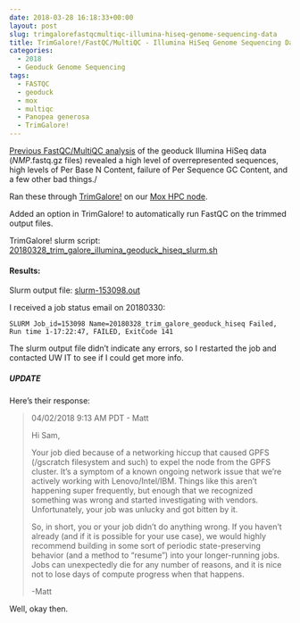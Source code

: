 ```yaml
---
date: 2018-03-28 16:18:33+00:00
layout: post
slug: trimgalorefastqcmultiqc-illumina-hiseq-genome-sequencing-data
title: TrimGalore!/FastQC/MultiQC - Illumina HiSeq Genome Sequencing Data
categories:
  - 2018
  - Geoduck Genome Sequencing
tags:
  - FASTQC
  - geoduck
  - mox
  - multiqc
  - Panopea generosa
  - TrimGalore!
---
```


[Previous FastQC/MultiQC analysis](https://robertslab.github.io/sams-notebook/posts/2018/2018-03-28-fastqcmultiqc-illumina-hiseq-genome-sequencing-data.html) of the geoduck Illumina HiSeq data (_NMP_.fastq.gz files) revealed a high level of overrepresented sequences, high levels of Per Base N Content, failure of Per Sequence GC Content, and a few other bad things./

Ran these through [TrimGalore!](https://github.com/FelixKrueger/TrimGalore) on our [Mox HPC node](https://github.com/RobertsLab/hyak_mox/wiki).

Added an option in TrimGalore! to automatically run FastQC on the trimmed output files.

TrimGalore! slurm script: [20180328_trim_galore_illumina_geoduck_hiseq_slurm.sh](https://owl.fish.washington.edu/Athaliana/20180328_trim_galore_illumina_hiseq_geoduck/20180328_trim_galore_illumina_geoduck_hiseq_slurm.sh)



#### Results:



Slurm output file: [slurm-153098.out](https://owl.fish.washington.edu/Athaliana/20180328_trim_galore_illumina_hiseq_geoduck/slurm-153098.out)

I received a job status email on 20180330:

`SLURM Job_id=153098 Name=20180328_trim_galore_geoduck_hiseq Failed, Run time 1-17:22:47, FAILED, ExitCode 141`

The slurm output file didn't indicate any errors, so I restarted the job and contacted UW IT to see if I could get more info.



##### UPDATE



Here's their response:



<blockquote>
  04/02/2018 9:13 AM PDT - Matt
  
  Hi Sam,
  
  Your job died because of a networking hiccup that caused GPFS (/gscratch filesystem and such) to expel the node from the GPFS cluster. It's a symptom of a known ongoing network issue that we're actively working with Lenovo/Intel/IBM.   Things like this aren't happening super frequently, but enough that we recognized something was wrong and started investigating with vendors.  Unfortunately, your job was unlucky and got bitten by it.
  
  So, in short, you or your job didn't do anything wrong.  If you haven't already (and if it is possible for your use case), we would highly recommend building in some sort of periodic state-preserving behavior (and a method to "resume") into your longer-running jobs.  Jobs can unexpectedly die for any number of reasons, and it is nice not to lose days of compute progress when that happens.
  
  -Matt
</blockquote>



Well, okay then.
